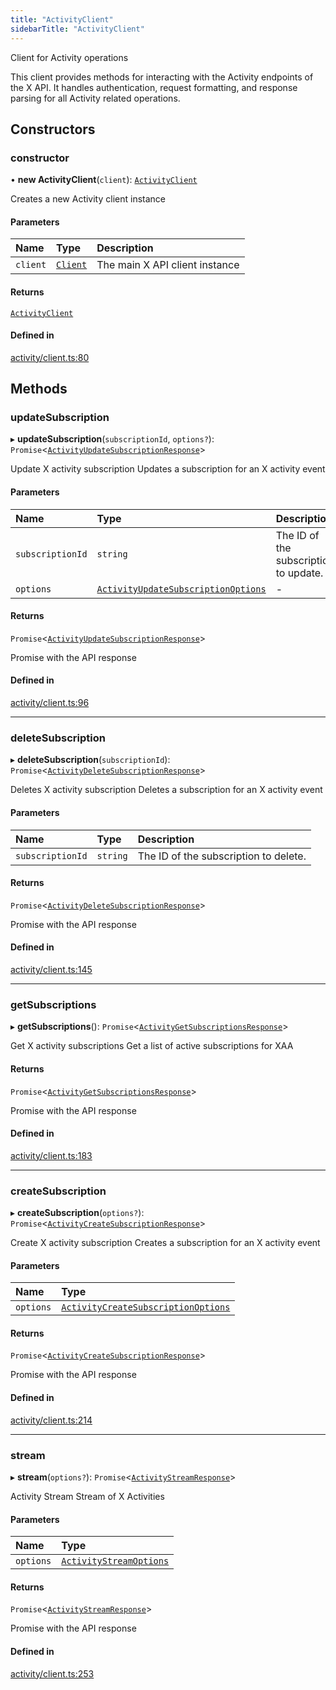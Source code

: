 ```yaml
---
title: "ActivityClient"
sidebarTitle: "ActivityClient"
---
```


Client for Activity operations

This client provides methods for interacting with the Activity endpoints
of the X API. It handles authentication, request formatting, and response
parsing for all Activity related operations.

## Constructors

### constructor

• **new ActivityClient**(`client`): [`ActivityClient`](/xdks/typescript/reference/classes/ActivityClient)

Creates a new Activity client instance

#### Parameters

| Name | Type | Description |
| :------ | :------ | :------ |
| `client` | [`Client`](/xdks/typescript/reference/classes/Client) | The main X API client instance |

#### Returns

[`ActivityClient`](/xdks/typescript/reference/classes/ActivityClient)

#### Defined in

[activity/client.ts:80](https://github.com/xdevplatform/xdk/blob/298ca9350d035e40e7c8ee0753c50052819a41e2/xdk/typescript/src/activity/client.ts#L80)

## Methods

### updateSubscription

▸ **updateSubscription**(`subscriptionId`, `options?`): `Promise`\<[`ActivityUpdateSubscriptionResponse`](/xdks/typescript/reference/interfaces/ActivityUpdateSubscriptionResponse)\>

Update X activity subscription
Updates a subscription for an X activity event

#### Parameters

| Name | Type | Description |
| :------ | :------ | :------ |
| `subscriptionId` | `string` | The ID of the subscription to update. |
| `options` | [`ActivityUpdateSubscriptionOptions`](/xdks/typescript/reference/interfaces/ActivityUpdateSubscriptionOptions) | - |

#### Returns

`Promise`\<[`ActivityUpdateSubscriptionResponse`](/xdks/typescript/reference/interfaces/ActivityUpdateSubscriptionResponse)\>

Promise with the API response

#### Defined in

[activity/client.ts:96](https://github.com/xdevplatform/xdk/blob/298ca9350d035e40e7c8ee0753c50052819a41e2/xdk/typescript/src/activity/client.ts#L96)

___

### deleteSubscription

▸ **deleteSubscription**(`subscriptionId`): `Promise`\<[`ActivityDeleteSubscriptionResponse`](/xdks/typescript/reference/interfaces/ActivityDeleteSubscriptionResponse)\>

Deletes X activity subscription
Deletes a subscription for an X activity event

#### Parameters

| Name | Type | Description |
| :------ | :------ | :------ |
| `subscriptionId` | `string` | The ID of the subscription to delete. |

#### Returns

`Promise`\<[`ActivityDeleteSubscriptionResponse`](/xdks/typescript/reference/interfaces/ActivityDeleteSubscriptionResponse)\>

Promise with the API response

#### Defined in

[activity/client.ts:145](https://github.com/xdevplatform/xdk/blob/298ca9350d035e40e7c8ee0753c50052819a41e2/xdk/typescript/src/activity/client.ts#L145)

___

### getSubscriptions

▸ **getSubscriptions**(): `Promise`\<[`ActivityGetSubscriptionsResponse`](/xdks/typescript/reference/interfaces/ActivityGetSubscriptionsResponse)\>

Get X activity subscriptions
Get a list of active subscriptions for XAA

#### Returns

`Promise`\<[`ActivityGetSubscriptionsResponse`](/xdks/typescript/reference/interfaces/ActivityGetSubscriptionsResponse)\>

Promise with the API response

#### Defined in

[activity/client.ts:183](https://github.com/xdevplatform/xdk/blob/298ca9350d035e40e7c8ee0753c50052819a41e2/xdk/typescript/src/activity/client.ts#L183)

___

### createSubscription

▸ **createSubscription**(`options?`): `Promise`\<[`ActivityCreateSubscriptionResponse`](/xdks/typescript/reference/interfaces/ActivityCreateSubscriptionResponse)\>

Create X activity subscription
Creates a subscription for an X activity event

#### Parameters

| Name | Type |
| :------ | :------ |
| `options` | [`ActivityCreateSubscriptionOptions`](/xdks/typescript/reference/interfaces/ActivityCreateSubscriptionOptions) |

#### Returns

`Promise`\<[`ActivityCreateSubscriptionResponse`](/xdks/typescript/reference/interfaces/ActivityCreateSubscriptionResponse)\>

Promise with the API response

#### Defined in

[activity/client.ts:214](https://github.com/xdevplatform/xdk/blob/298ca9350d035e40e7c8ee0753c50052819a41e2/xdk/typescript/src/activity/client.ts#L214)

___

### stream

▸ **stream**(`options?`): `Promise`\<[`ActivityStreamResponse`](/xdks/typescript/reference/interfaces/ActivityStreamResponse)\>

Activity Stream
Stream of X Activities

#### Parameters

| Name | Type |
| :------ | :------ |
| `options` | [`ActivityStreamOptions`](/xdks/typescript/reference/interfaces/ActivityStreamOptions) |

#### Returns

`Promise`\<[`ActivityStreamResponse`](/xdks/typescript/reference/interfaces/ActivityStreamResponse)\>

Promise with the API response

#### Defined in

[activity/client.ts:253](https://github.com/xdevplatform/xdk/blob/298ca9350d035e40e7c8ee0753c50052819a41e2/xdk/typescript/src/activity/client.ts#L253)
